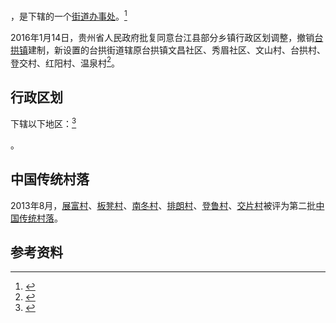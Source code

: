 {{中国乡级行政区|52/26/30/100/000
| 政府驻地 = 文昌社区
}}

'''{{PAGENAMEBASE}}'''，是{{PRC admin/fullname|52/26/30/100/000|3}}下辖的一个[[街道办事处|街道办事处]]。<ref>{{PRC admin/ref sgc|{{PRC admin/parent|52/26/30/100/000}}}}</ref>

2016年1月14日，贵州省人民政府批复同意台江县部分乡镇行政区划调整，撤销[[台拱镇|台拱镇]]建制，新设置的台拱街道辖原台拱镇文昌社区、秀眉社区、文山村、台拱村、登交村、红阳村、温泉村<ref>{{Cite web |url=http://www.gzgov.gov.cn/xxgk/jbxxgk/fgwj/zfwj/qfh/201601/t20160126_369667.html |title=省人民政府关于同意台江县部分乡镇行政区划调整的批复（黔府函〔2016〕28号） |accessdate=2017-09-06 |archive-date=2017-09-06 |archive-url=https://web.archive.org/web/20170906230130/http://www.gzgov.gov.cn/xxgk/jbxxgk/fgwj/zfwj/qfh/201601/t20160126_369667.html |dead-url=no }}</ref>。

== 行政区划 ==

{{PAGENAMEBASE}}下辖以下地区：<ref>{{PRC admin/ref sgc|52/26/30/100/000}}</ref>

{{PRC admin/children|52/26/30/100/000}}。

==中国传统村落==
2013年8月，[[展富村|展富村]]、[[板凳村|板凳村]]、[[南冬村|南冬村]]、[[排朗村|排朗村]]、[[登鲁村|登鲁村]]、[[交片村|交片村]]被评为第二批[[中国传统村落|中国传统村落]]。

== 参考资料 ==
{{reflist}}

{{行政区划小作品}}
{{PRC admin/navcat|52/26/30/100/000}}